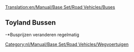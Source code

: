 [[Translation:en/Manual/Base Set/Road Vehicles/Buses]]

{{nl/Manual/Base Set/Road Vehicles/Wegvoertuig|name     = MPS Regal Bus
  |img      = en/Archive/Old 32bpp/Bus-MPS Regal.png
  |price    = £4.920 (€9.840)
  |speed    = 56 km/h (35 mph)
  |annual   = £426 (€852)
  |designed = 1930
  |life     = 12
  |capacity = 31 passagiers
}}
{{nl/Manual/Base Set/Road Vehicles/Wegvoertuig|name     = Hereford Leopard Bus
  |img      = en/Archive/Old 32bpp/Bus-Hereford Leopard.png
  |price    = £5.740 (€11.480) 
  |speed    = 88 km/h (55 mph)
  |annual   = £600 (€1.200)
  |designed = 1964
  |life     = 15
  |capacity = 35 passagiers
}}
{{nl/Manual/Base Set/Road Vehicles/Wegvoertuig|name     = Foster Bus
  |img      = en/Archive/Old 32bpp/Bus-foster.png
  |price    = £6.150 (€12.300) 
  |speed    = 112 km/h (70 mph)
  |annual   = £834 (€1.668)
  |designed = 1986
  |life     = 15
  |capacity = 37 passagiers
}}
{{nl/Manual/Base Set/Road Vehicles/Wegvoertuig|name     = Foster MkII Superbus
  |img      = en/Archive/Old 32bpp/Bus-Foster MkII Superbus.png
  |price    = £6.560 (€13.120) 
  |speed    = 127 km/h (79 mph)
  |annual   = £1.125 (€2.250)
  |designed = 2008
  |life     = 15
  |capacity = 40 passagiers
}}

==Toyland Bussen==
{{nl/Manual/Base Set/Road Vehicles/Wegvoertuig|name     = Ploddyphut MkI Bus
  |img      = en/Archive/Old 32bpp/Ploddyphut MkI Bus.png
  |price    = *£4.920 
  |speed    = 56 km/h 
  |annual   = £426 
  |designed = 1945
  |life     = 15
  |capacity = 30 passagiers
}}
{{nl/Manual/Base Set/Road Vehicles/Wegvoertuig|name     = Ploddyphut MkII Bus
  |img      = en/Archive/Old 32bpp/Ploddyphut MkII Bus.png
  |price    = *£5.740 
  |speed    = 96 km/h 
  |annual   = £804 
  |designed = 1972
  |life     = 15
  |capacity = 35 passagiers
}}
{{nl/Manual/Base Set/Road Vehicles/Wegvoertuig|name     = Ploddyphut MkIII Bus
  |img      = en/Archive/Old 32bpp/Ploddyphut MkIII Bus.png
  |price    = *£6.560
  |speed    = 120 km/h 
  |annual   = £1.125 
  |designed = 2010
  |life     = 15
  |capacity = 38 passagiers
}}
-*Busprijzen veranderen regelmatig

[[Category:nl/Manual/Base Set/Road Vehicles/Wegvoertuigen]]